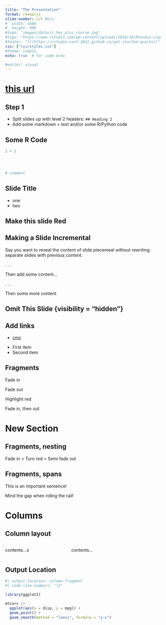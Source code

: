 ```yaml
---
title: "The Presentation"
format: revealjs
slide-number: c/t #h/v
#  width: 1600
#  height: 900
#logo: "images/dataviz_hex_plus_course.jpg"
#logo: "https://www.rstudio.com/wp-content/uploads/2018/10/RStudio-Logo-Flat.png"
#footer: "[](https://rstudio-conf-2022.github.io/get-started-quarto/)"
css: ["css/styles.css"]
#theme: simple
echo: true  # for code echo

#editor: visual
---
```


# [this url](https://rstudio-conf-2022.github.io/get-started-quarto/materials/05-presentations.html#/fragments-nesting-1)

## Step 1

- Split slides up with level 2 headers: `## Heading 2`
- Add some markdown + text and/or some R/Python code



## Some R Code

```r
2 + 2




# comment 
```

## Slide Title

- one 
- two 

## Make this slide Red  {background-color="red"}


## Making a Slide Incremental

Say you want to reveal the content of slide piecemeal without rewriting separate slides with previous content.

. . .

Then add some content...

. . .

Then some more content


## Omit This Slide {visibility = "hidden"}

## Add links

- [cmc](http://cmc.edu "my tooltip")


::: {.incremental}

- First item
- Second item

:::


## Fragments

::: {.fragment}
Fade in
:::

::: {.fragment .fade-out}
Fade out
:::

::: {.fragment .highlight-red}
Highlight red
:::

::: {.fragment .fade-in-then-out}
Fade in, then out
:::

# New Section

## Fragments, nesting

::: {.fragment .fade-in}
::: {.fragment .highlight-red}
::: {.fragment .semi-fade-out}
Fade in > Turn red > Semi fade out
:::
:::
:::


## Fragments, spans

This is an [important sentence!]{.fragment .highlight-red}


Mind the [gap]{.fragment .fade-in} when riding the rail!

# Columns


## Column layout

:::: {.columns}

::: {.column width="40%"}
contents...s
:::

::: {.column width="60%"}
contents...
:::

::::



## Output Location

```r
#| output-location: column-fragment
#| code-line-numbers: "|2"

library(ggplot2)

mtcars |> 
  ggplot(aes(x = disp, y = mpg)) +
  geom_point() +
  geom_smooth(method = "loess", formula = "y~x")
```


